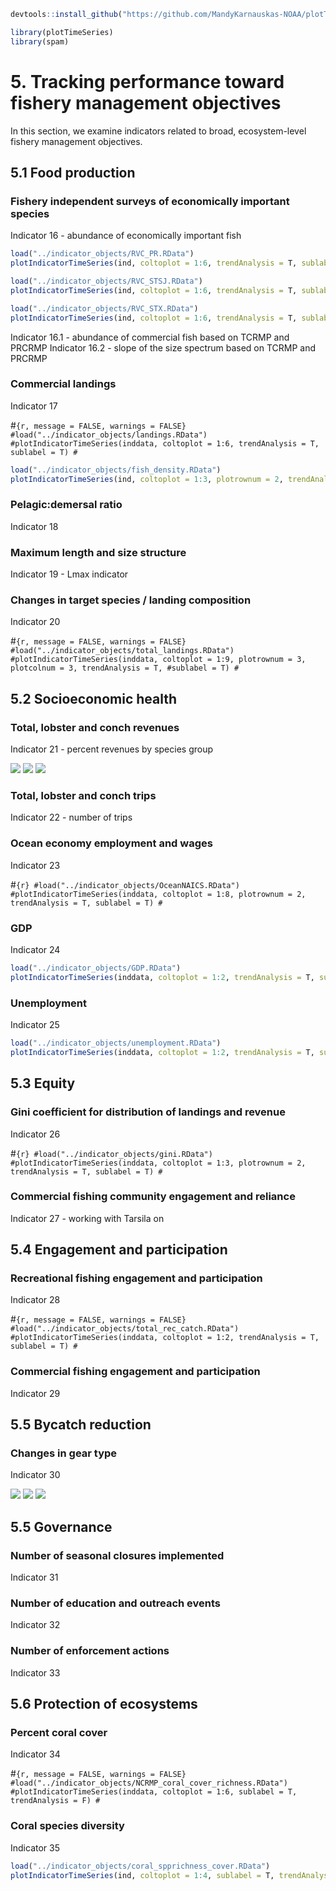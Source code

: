 ```r
devtools::install_github("https://github.com/MandyKarnauskas-NOAA/plotTimeSeries.git")

library(plotTimeSeries)
library(spam)
```

# 5. Tracking performance toward fishery management objectives

In this section, we examine indicators related to broad, ecosystem-level fishery management objectives.

## 5.1 Food production

### Fishery independent surveys of economically important species

Indicator 16 - abundance of economically important fish

```r
load("../indicator_objects/RVC_PR.RData")
plotIndicatorTimeSeries(ind, coltoplot = 1:6, trendAnalysis = T, sublabel = T)
```

```r
load("../indicator_objects/RVC_STSJ.RData")
plotIndicatorTimeSeries(ind, coltoplot = 1:6, trendAnalysis = T, sublabel = T)
```

```r
load("../indicator_objects/RVC_STX.RData")
plotIndicatorTimeSeries(ind, coltoplot = 1:6, trendAnalysis = T, sublabel = T)
```

Indicator 16.1 - abundance of commercial fish based on TCRMP and PRCRMP Indicator 16.2 - slope of the size spectrum based on TCRMP and PRCRMP

### Commercial landings

Indicator 17

#```{r, message = FALSE, warnings = FALSE}
#load("../indicator_objects/landings.RData")
#plotIndicatorTimeSeries(inddata, coltoplot = 1:6, trendAnalysis = T, sublabel = T)
#```

```r
load("../indicator_objects/fish_density.RData")
plotIndicatorTimeSeries(ind, coltoplot = 1:3, plotrownum = 2, trendAnalysis = T, sublabel = T)
```

### Pelagic:demersal ratio

Indicator 18

### Maximum length and size structure

Indicator 19 - Lmax indicator

### Changes in target species / landing composition

Indicator 20

#```{r, message = FALSE, warnings = FALSE}
#load("../indicator_objects/total_landings.RData")
#plotIndicatorTimeSeries(inddata, coltoplot = 1:9, plotrownum = 3, plotcolnum = 3, trendAnalysis = T, #sublabel = T)
#```

## 5.2 Socioeconomic health

### Total, lobster and conch revenues

Indicator 21 - percent revenues by species group

![](/indicator_plots/per_landings_PR.png) ![](/indicator_plots/per_landings_STT.png) ![](/indicator_plots/per_%20landings_STX.png)

### Total, lobster and conch trips

Indicator 22 - number of trips

### Ocean economy employment and wages

Indicator 23

#```{r}
#load("../indicator_objects/OceanNAICS.RData")
#plotIndicatorTimeSeries(inddata, coltoplot = 1:8, plotrownum = 2, trendAnalysis = T, sublabel = T)
#```

### GDP

Indicator 24

```r
load("../indicator_objects/GDP.RData")
plotIndicatorTimeSeries(inddata, coltoplot = 1:2, trendAnalysis = T, sublabel = T)
```

### Unemployment

Indicator 25

```r
load("../indicator_objects/unemployment.RData")
plotIndicatorTimeSeries(inddata, coltoplot = 1:2, trendAnalysis = T, sublabel = T, dateformat = "%Y%b")
```

## 5.3 Equity

### Gini coefficient for distribution of landings and revenue

Indicator 26

#```{r}
#load("../indicator_objects/gini.RData")
#plotIndicatorTimeSeries(inddata, coltoplot = 1:3, plotrownum = 2, trendAnalysis = T, sublabel = T)
#```

### Commercial fishing community engagement and reliance

Indicator 27 - working with Tarsila on

## 5.4 Engagement and participation

### Recreational fishing engagement and participation

Indicator 28

#```{r, message = FALSE, warnings = FALSE}
#load("../indicator_objects/total_rec_catch.RData")
#plotIndicatorTimeSeries(inddata, coltoplot = 1:2, trendAnalysis = T, sublabel = T)
#```

### Commercial fishing engagement and participation

Indicator 29

## 5.5 Bycatch reduction

### Changes in gear type

Indicator 30

![](/indicator_plots/gearTypes_PR.png) ![](/indicator_plots/gearTypes_STT.png) ![](/indicator_plots/gearTypes_STX.png)

## 5.5 Governance

### Number of seasonal closures implemented

Indicator 31

### Number of education and outreach events

Indicator 32

### Number of enforcement actions

Indicator 33

## 5.6 Protection of ecosystems

### Percent coral cover

Indicator 34

#```{r, message = FALSE, warnings = FALSE}
#load("../indicator_objects/NCRMP_coral_cover_richness.RData")
#plotIndicatorTimeSeries(inddata, coltoplot = 1:6, sublabel = T, trendAnalysis = F)
#```

### Coral species diversity

Indicator 35

```r
load("../indicator_objects/coral_spprichness_cover.RData")
plotIndicatorTimeSeries(ind, coltoplot = 1:4, sublabel = T, trendAnalysis = T)
```
